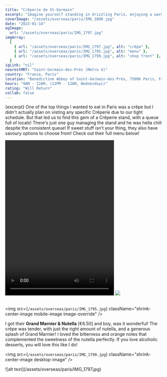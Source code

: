 ```yaml
---
title: "Crêperie de St-Germain"
excerpt: "Imagine yourself standing in drizzling Paris, enjoying a warm soft crêpe. Life is good."
coverImage: "/assets/overseas/paris/IMG_1800.jpg"
date: "2023-01-14"
ogImage:
  url: "/assets/overseas/paris/IMG_1797.jpg"
imgArray:
  [
    { url: "/assets/overseas/paris/IMG_1797.jpg", alt: "crêpe" },
    { url: "/assets/overseas/paris/IMG_1795.jpg", alt: "menu" },
    { url: "/assets/overseas/paris/IMG_1799.jpg", alt: "shop front" },
  ]
igLink: "nil"
nearestMRT: "Saint-Germain-des-Prés (Metro 4)"
country: "France, Paris"
location: "Benedictine Abbey of Saint-Germain-des-Prés, 75006 Paris, France"
hours: "9AM - 12AM, (12PM - 12AM, Wednesdays)"
rating: "Will Return"
collab: false
---
```


{excerpt} One of the top things I wanted to eat in Paris was a crêpe but I didn't actually plan on visting any specific Crêperie due to our tight schedule. But that led us to find this gem of a Crêperie stand, with a queue full of locals! There's just one guy managing the stand and he was hella chill despite the consistent queue! If sweet stuff isn’t your thing, they also have savoury options to choose from! Check out their full menu below!

<div className="two-pictures">
  <video width="350" height="500" controls>
    <source src="/assets/overseas/paris/IMG_1796.mov" type="video/mp4" />
    Your browser does not support the video tag.
  </video>
  <img
    src={`/assets/overseas/paris/IMG_1795.jpg`}
    className="shrink-center-image video-override"
  />
</div>
<br />

<img
  src={`/assets/overseas/paris/IMG_1795.jpg`}
  className="shrink-center-image mobile-image image-override"
/>

I got their <b>Grand Marnier & Nutella</b> [€6.50] and boy, was it wonderful! The crêpe was tender, with just the right amount of nutella, and a generous splash of Grand Marnier! I loved the bitterness and orange notes that complemented the sweetness of the nutella perfectly. If you love alcoholic desserts, you will love this like I do!

<img
  src={`/assets/overseas/paris/IMG_1799.jpg`}
  className="shrink-center-image desktop-image"
/>
<div className="mobile-image">
  ![alt text](/assets/overseas/paris/IMG_1797.jpg)
</div>
